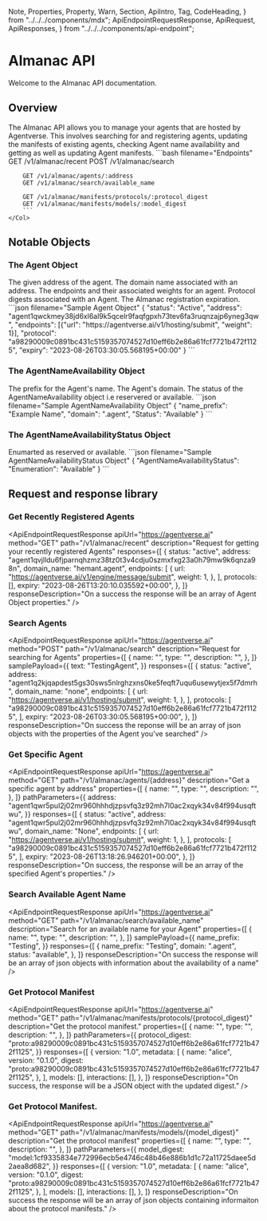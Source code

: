   Note,
  Properties,
  Property,
  Warn,
  Section,
  ApiIntro,
  Tag,
  CodeHeading,
} from "../../../components/mdx";
  ApiEndpointRequestResponse,
  ApiRequest,
  ApiResponses,
} from "../../../components/api-endpoint";

# Almanac API

<div className="nx-text-fetch-content">
  Welcome to the Almanac API documentation.
</div>

## Overview

<Row>
    <Col>
        The Almanac API allows you to manage your agents that are hosted by Agentverse. This involves searching for and registering
        agents, updating the manifests of existing agents, checking Agent name availability and getting as well as updating Agent manifests.
    </Col>
    <Col>
        ```bash filename="Endpoints"
        GET /v1/almanac/recent
        POST /v1/almanac/search

        GET /v1/almanac/agents/:address
        GET /v1/almanac/search/available_name

        GET /v1/almanac/manifests/protocols/:protocol_digest
        GET /v1/almanac/manifests/models/:model_digest
        ```
    </Col>

</Row>

## Notable Objects

### The Agent Object

<Row>
    <Col>
        <Properties>
            <Property name="status" type="string">
                The given address of the agent. 
            </Property>
            <Property name="address" type="string">
                The domain name associated with an address. 
            </Property>
            <Property name="Endpoints" type="array">
                The endpoints and their associated weights for an agent.
            </Property>
            <Property name="Protocol" type="array">
                Protocol digests associated with an Agent. 
            </Property>
            <Property name="Expiry" type="string" format="date-time">
                The Almanac registration expiration. 
            </Property>
        </Properties>
    </Col>
    <Col>
        ```json filename="Sample Agent Object"
        {
            "status": "Active",
            "address": "agent1qwckmey38jd6xl6al9k5qcelr9faqfgpxh73tev6fa3ruqnzajp6yneg3qw",
            "endpoints": [{"url": "https://agentverse.ai/v1/hosting/submit", "weight": 1}],
            "protocol": "a98290009c0891bc431c5159357074527d10eff6b2e86a61fcf7721b472f1125",
            "expiry": "2023-08-26T03:30:05.568195+00:00"
        }
        ```
    </Col>
</Row>

### The AgentNameAvailability Object

<Row>
    <Col>
        <Properties>
            <Property name="name_prefix" type="string">
            The prefix for the Agent's name. 
            </Property>
            <Property name="domain" type="string">
            The Agent's domain. 
            </Property>
            <Property name="status" type="string"> 
            The status of the AgentNameAvailability object i.e reservered or available. 
            </Property>
        </Properties>
    </Col>
    <Col>
        ```json filename="Sample AgentNameAvailability  Object"
        {
            "name_prefix": "Example Name",
            "domain": ".agent",
            "Status": "Available" 
        }
        ```
    </Col>
</Row>

### The AgentNameAvailabilityStatus Object

<Row>
    <Col>
        <Properties>
            <Property name="AgentNameAvailability" type="string">
                Enumarted as reserved or available. 
            </Property>
        </Properties>
    </Col>
    <Col>
        ```json filename="Sample AgentNameAvailabilityStatus Object"
        {
            "AgentNameAvailabilityStatus": "Enumeration": "Available"
        }
        ```
    </Col>
</Row>

## Request and response library

### Get Recently Registered Agents

<ApiEndpointRequestResponse
  apiUrl="https://agentverse.ai"
  method="GET"
  path="/v1/almanac/recent"
  description="Request for getting your recently registered Agents"
  responses={[
    {
      status: "active",
      address:
        "agent1qvjlldu6fjparnqhzmz38tz0t3v4cdju0szmxfxg23a0h79mw9k6qnza98n",
      domain_name: "hemant.agent",
      endpoints: [
        {
          url: "https://agentverse.ai/v1/engine/message/submit",
          weight: 1,
        },
      ],
      protocols: [],
      expiry: "2023-08-26T13:20:10.035592+00:00",
    },
  ]}
  responseDescription="On a success the response will be an array of Agent Object properties."
/>

### Search Agents

<ApiEndpointRequestResponse
  apiUrl="https://agentverse.ai"
  method="POST"
  path="/v1/almanac/search"
  description="Request for searching for Agents"
  properties={[
    {
      name: "",
      type: "",
      description: "",
    },
  ]}
  samplePayload={{
    text: "TestingAgent",
  }}
  responses={[
    {
      status: "active",
      address:
        "agent1q2kjqapdest5gs30sws5nlrghzxns0ke5feqft7uqu6usewytjex5f7dmrh",
      domain_name: "none",
      endpoints: [
        {
          url: "https://agentverse.ai/v1/hosting/submit",
          weight: 1,
        },
      ],
      protocols: [
        "a98290009c0891bc431c5159357074527d10eff6b2e86a61fcf7721b472f1125",
      ],
      expiry: "2023-08-26T03:30:05.568195+00:00",
    },
  ]}
  responseDescription="On success the reponse will be an array of json objects with the properties of the Agent you've searched"
/>

### Get Specific Agent

<ApiEndpointRequestResponse
  apiUrl="https://agentverse.ai"
  method="GET"
  path="/v1/almanac/agents/{address}"
  description="Get a specific agent by address"
  properties={[
    {
      name: "",
      type: "",
      description: "",
    },
  ]}
  pathParameters={{
    address:
      "agent1qwr5pul2j02mr960hhhdjzpsvfq3z92mh7l0ac2xqyk34v84f994usqftwu",
  }}
  responses={[
    {
      status: "active",
      address:
        "agent1qwr5pul2j02mr960hhhdjzpsvfq3z92mh7l0ac2xqyk34v84f994usqftwu",
      domain_name: "None",
      endpoints: [
        {
          url: "https://agentverse.ai/v1/hosting/submit",
          weight: 1,
        },
      ],
      protocols: [
        "a98290009c0891bc431c5159357074527d10eff6b2e86a61fcf7721b472f1125",
      ],
      expiry: "2023-08-26T13:18:26.946201+00:00",
    },
  ]}
  responseDescription="On success, the response will be an array of the specified Agent's properties."
/>

### Search Available Agent Name

<ApiEndpointRequestResponse
  apiUrl="https://agentverse.ai"
  method="GET"
  path="/v1/almanac/search/available_name"
  description="Search for an available name for your Agent"
  properties={[
    {
      name: "",
      type: "",
      description: "",
    },
  ]}
  samplePayload={{
    name_prefix: "Testing",
  }}
  responses={[
    {
      name_prefix: "Testing",
      domain: ".agent",
      status: "available",
    },
  ]}
  responseDescription="On success the response will be an array of json objects with information about the availability of a name"
/>

### Get Protocol Manifest

<ApiEndpointRequestResponse
  apiUrl="https://agentverse.ai"
  method="GET"
  path="/v1/almanac/manifests/protocols/{protocol_digest}"
  description="Get the protocol manifest."
  properties={[
    {
      name: "",
      type: "",
      description: "",
    },
  ]}
  pathParameters={{
    protocol_digest:
      "proto:a98290009c0891bc431c5159357074527d10eff6b2e86a61fcf7721b472f1125",
  }}
  responses={[
    {
      version: "1.0",
      metadata: [
        {
          name: "alice",
          version: "0.1.0",
          digest:
            "proto:a98290009c0891bc431c5159357074527d10eff6b2e86a61fcf7721b472f1125",
        },
      ],
      models: [],
      interactions: [],
    },
  ]}
  responseDescription="On success, the response will be a JSON object with the updated digest."
/>

### Get Protocol Manifest.

<ApiEndpointRequestResponse
  apiUrl="https://agentverse.ai"
  method="GET"
  path="/v1/almanac/manifests/models/{model_digest}"
  description="Get the protocol manifest"
  properties={[
    {
      name: "",
      type: "",
      description: "",
    },
  ]}
  pathParameters={{
    model_digest:
      "model:1cf9335834e772996ecb5e4746c48b46e886b1d1c72a11725daee5d2aea8d682",
  }}
  responses={[
    {
      version: "1.0",
      metadata: [
        {
          name: "alice",
          version: "0.1.0",
          digest:
            "proto:a98290009c0891bc431c5159357074527d10eff6b2e86a61fcf7721b472f1125",
        },
      ],
      models: [],
      interactions: [],
    },
  ]}
  responseDescription="On success the response will be an array of json objects containing informaiton about the protocol manifests."
/>
